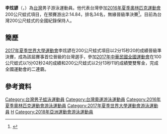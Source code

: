 {{Infobox swimmer
| name           = 李炫諺
| image          = Lee Hsuan-yen Rio 2016.jpg
| caption        = 
| fullname       = 
| nicknames      = 麥岔蛙王、博士蛙王
| nationality    = 
| strokes        = 蛙式
| club           = 
| highschoolteam    = [[建功高中|建功高中]]
| collegeteam    = [[台北市立大學|台北市立大學]]
| birth_date     = {{birth date and age|1993|5|13|df=yes}}
| birth_place    = [[台灣|台灣]][[新竹市|新竹市]]
| death_date     = 
| death_place    = 
| height         = {{height|m=1.73}}
| weight         = {{weight|kg=63}}
| medaltemplates = 
| show-medals    = 
| updated        = 
}}

'''李炫諺'''（{{lang-en|'''Lee Hsuan-yen'''}}，{{bd|1993年|5月13日}}）為[[台灣|台灣]]男子游泳運動員。他代表台灣參加[[2016年夏季奧林匹克運動會|2016年夏季奧林匹克運動會]]200公尺蛙式項目，在預賽游出2:14.84，排名34名，無緣晉級準決賽<ref name="Bio">{{cite web |url=https://www.rio2016.com/en/athlete/hsuan-yen-lee |title=Lee Hsuan-yen |accessdate=10 August 2016 |work=Rio 2016 |archive-date=2016-08-06 |archive-url=https://web.archive.org/web/20160806050448/https://www.rio2016.com/en/athlete/hsuan-yen-lee |dead-url=no }}</ref>。目前為台灣200公尺蛙式的全國紀錄保持人。

== 簡歷 ==
[[2017年夏季世界大學運動會|2017年夏季世界大學運動會]]李炫諺在200公尺蛙式項目以2分15秒20的成績晉級準決賽，成為該屆賽事首位晉級的台灣選手，參加[[2017年中華民國全國運動會|2017年中華民國全國運動會]]在100公尺蛙式以1分02秒24的成績和200公尺蛙式以2分13秒11的成績雙雙奪金，完成全國運動會的二連霸。

==參考資料==
{{reflist}}

{{DEFAULTSORT:Lee, Hsuan-yen}}
[[Category:台灣男子蛙泳運動員|Category:台灣男子蛙泳運動員]]
[[Category:台灣奧運游泳運動員|Category:台灣奧運游泳運動員]]
[[Category:2016年夏季奧林匹克運動會游泳運動員|Category:2016年夏季奧林匹克運動會游泳運動員]]
[[Category:2017年夏季世界大學運動會游泳運動員|Category:2017年夏季世界大學運動會游泳運動員]]
[[Category:李姓|H]]
[[Category:2018年亞洲運動會游泳運動員|Category:2018年亞洲運動會游泳運動員]]